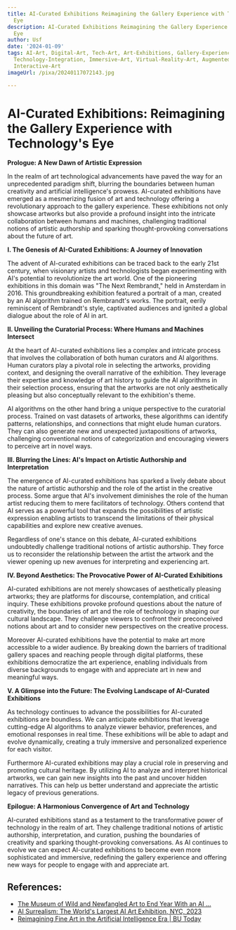 ```yaml
---
title: AI-Curated Exhibitions Reimagining the Gallery Experience with Technology's
  Eye
description: AI-Curated Exhibitions Reimagining the Gallery Experience with Technology's
  Eye
author: Usf
date: '2024-01-09'
tags: AI-Art, Digital-Art, Tech-Art, Art-Exhibitions, Gallery-Experience, Curated-Exhibitions,
  Technology-Integration, Immersive-Art, Virtual-Reality-Art, Augmented-Reality-Art,
  Interactive-Art
imageUrl: /pixa/20240117072143.jpg

---
```

# AI-Curated Exhibitions: Reimagining the Gallery Experience with Technology's Eye

**Prologue: A New Dawn  of Artistic Expression**

In the realm of art technological advancements  have paved the  way for an unprecedented paradigm shift, blurring the boundaries between human  creativity  and artificial intelligence's prowess. AI-curated exhibitions  have emerged as a mesmerizing fusion of art and technology offering a revolutionary approach to the gallery experience. These exhibitions not only showcase artworks but  also provide a profound insight into  the intricate collaboration between humans and machines, challenging traditional notions of artistic authorship and sparking  thought-provoking conversations about the future of art.

**I. The Genesis of AI-Curated Exhibitions: A Journey of Innovation**

The advent of AI-curated exhibitions can be traced back to the early  21st century, when visionary artists  and  technologists began experimenting  with  AI's potential to revolutionize the art world. One of the pioneering exhibitions in this domain was "The Next Rembrandt," held in Amsterdam in 2016. This groundbreaking exhibition featured a portrait of a man, created by an AI algorithm trained on Rembrandt's works. The portrait, eerily reminiscent of Rembrandt's style, captivated  audiences and ignited a global dialogue about the role of AI  in art.

**II. Unveiling the  Curatorial Process: Where Humans and Machines Intersect**

At the heart of AI-curated exhibitions lies a complex and intricate process that involves  the collaboration of  both human curators and AI algorithms. Human curators play a pivotal role in selecting  the artworks, providing context, and designing the overall narrative  of the exhibition. They leverage their expertise and knowledge  of art history to guide the AI algorithms  in their selection process, ensuring that the artworks  are not only aesthetically pleasing but also conceptually relevant to the exhibition's theme.

AI algorithms on the  other hand bring a unique perspective to the curatorial process. Trained on vast datasets of artworks, these algorithms can identify patterns, relationships, and connections that might elude human curators. They  can also generate new and unexpected juxtapositions of artworks, challenging conventional notions of categorization and  encouraging viewers to perceive art in novel ways.

**III. Blurring the Lines: AI's Impact on Artistic Authorship  and Interpretation**

The emergence of AI-curated exhibitions  has  sparked a lively debate about the nature of artistic authorship  and the role of the artist in the creative process. Some argue that AI's involvement diminishes the role of the human artist reducing them to mere facilitators of technology. Others contend that AI serves as a powerful tool that expands the possibilities of artistic expression enabling artists to transcend the limitations of  their physical capabilities and  explore new creative avenues.

Regardless of one's stance on this debate,  AI-curated  exhibitions undoubtedly challenge traditional notions of artistic authorship. They force us to  reconsider  the relationship between the artist the artwork and the viewer opening up new  avenues for  interpreting and experiencing art.

**IV. Beyond Aesthetics:  The Provocative Power of AI-Curated Exhibitions**

AI-curated  exhibitions are not  merely showcases of aesthetically pleasing artworks; they are platforms for discourse, contemplation, and critical inquiry. These  exhibitions provoke profound  questions about the nature of creativity, the boundaries  of art and the role of technology in shaping  our cultural landscape. They challenge viewers to confront their preconceived  notions about art and to consider new perspectives on the creative process.

Moreover  AI-curated exhibitions  have the potential  to make art more accessible to a wider  audience. By breaking down the barriers of traditional gallery spaces and reaching people through digital platforms,  these  exhibitions democratize the art  experience, enabling individuals  from diverse backgrounds to engage with and appreciate art in new and meaningful ways.

**V. A Glimpse into the Future: The Evolving  Landscape of AI-Curated Exhibitions**

As technology continues to advance the possibilities for AI-curated exhibitions are boundless. We can anticipate exhibitions that leverage cutting-edge AI algorithms to  analyze viewer behavior, preferences, and emotional responses in real time.  These exhibitions will be able to adapt and evolve  dynamically, creating a truly immersive and personalized experience for each visitor.

Furthermore AI-curated exhibitions may play a  crucial role in preserving  and promoting cultural heritage. By utilizing AI  to analyze and interpret historical artworks, we  can gain new insights into the past and uncover hidden narratives. This can help us better understand and appreciate  the  artistic legacy of  previous generations.

**Epilogue: A Harmonious Convergence of Art and Technology**

AI-curated exhibitions stand as a testament to the transformative power  of technology in the realm  of  art. They challenge traditional notions of  artistic authorship,  interpretation, and curation, pushing the boundaries  of  creativity and  sparking thought-provoking conversations. As AI continues to evolve we can expect AI-curated exhibitions to become even more sophisticated and immersive, redefining the gallery experience and offering new ways  for people to engage with and appreciate art.

## References:
- [The Museum of Wild and Newfangled Art to End Year With an AI ...](https://www.artandobject.com/press-release/museum-wild-and-newfangled-art-end-year-ai-curated-exhibition)
- [AI Surrealism: The World's Largest AI Art Exhibition, NYC, 2023](https://exquisiteworkers.medium.com/ai-surrealism-the-worlds-largest-ai-art-exhibition-2023-8980be9d3e6a)
- [Reimagining Fine Art in the Artificial Intelligence Era | BU Today](https://www.bu.edu/articles/2023/reimagining-fine-art-in-the-artificial-intelligence-era/)
